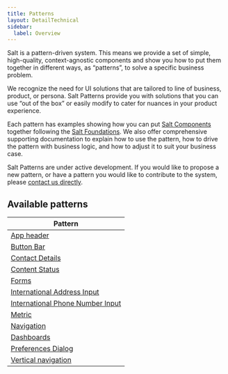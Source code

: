 ```yaml
---
title: Patterns
layout: DetailTechnical
sidebar:
  label: Overview
---
```


Salt is a pattern-driven system. This means we provide a set of simple, high-quality, context-agnostic components and show you how to put them together in different ways, as “patterns”, to solve a specific business problem.

We recognize the need for UI solutions that are tailored to line of business, product, or persona. Salt Patterns provide you with solutions that you can use “out of the box” or easily modify to cater for nuances in your product experience.

Each pattern has examples showing how you can put [Salt Components](/salt/components/index) together following the [Salt Foundations](/salt/foundations/index). We also offer comprehensive supporting documentation to explain how to use the pattern, how to drive the pattern with business logic, and how to adjust it to suit your business case.

<Callout title="Need a pattern that's not listed?">

Salt Patterns are under active development. If you would like to propose a new pattern, or have a pattern you would like to contribute to the system, please [contact us directly](/salt/support-and-contributions/index).

</Callout>

## Available patterns

| Pattern                                                                |
| ---------------------------------------------------------------------- |
| [App header](./app-header)                                             |
| [Button Bar](./button-bar)                                             |
| [Contact Details](./contact-details)                                   |
| [Content Status](./content-status)                                     |
| [Forms](./forms)                                                       |
| [International Address Input](./international-address-input)           |
| [International Phone Number Input](./international-phone-number-input) |
| [Metric](./metric)                                                     |
| [Navigation](./navigation)                                             |
| [Dashboards](./dashboards)                                             |
| [Preferences Dialog](./preferences-dialog)                             |
| [Vertical navigation](./vertical-navigation)                           |
